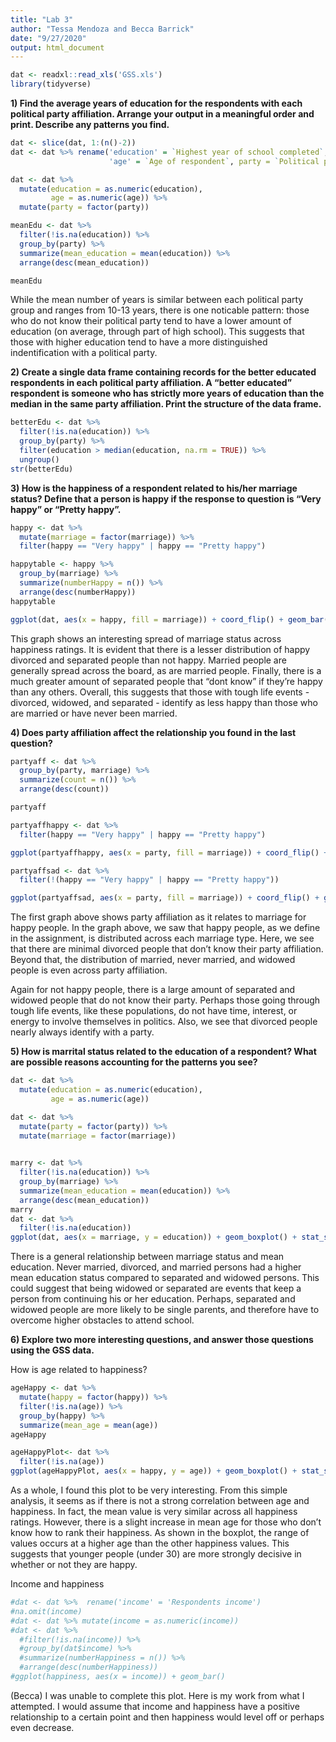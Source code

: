 ```yaml
---
title: "Lab 3"
author: "Tessa Mendoza and Becca Barrick"
date: "9/27/2020"
output: html_document
---
```

```r
dat <- readxl::read_xls('GSS.xls')
library(tidyverse)
```

**1) Find the average years of education for the respondents with each political party affiliation. Arrange your output in a meaningful order and print. Describe any patterns you find.**

```r
dat <- slice(dat, 1:(n()-2))
dat <- dat %>% rename('education' = `Highest year of school completed`,
                      'age' = `Age of respondent`, party = `Political party affiliation`, 'marriage' = `Marital status`, 'happy' = `General happiness`)

dat <- dat %>%
  mutate(education = as.numeric(education),
         age = as.numeric(age)) %>%
  mutate(party = factor(party))

meanEdu <- dat %>%
  filter(!is.na(education)) %>%
  group_by(party) %>%
  summarize(mean_education = mean(education)) %>%
  arrange(desc(mean_education))

meanEdu
```
While the mean number of years is similar between each political party group and ranges from 10-13 years, there is one noticable pattern: those who do not know their political party tend to have a lower amount of education (on average, through part of high school). This suggests that those with higher education tend to have a more distinguished indentification with a political party. 


**2) Create a single data frame containing records for the better educated respondents in each political party affiliation. A “better educated” respondent is someone who has strictly more years of education than the median in the same party affiliation. Print the structure of the data frame.**
```r
betterEdu <- dat %>%
  filter(!is.na(education)) %>%
  group_by(party) %>%
  filter(education > median(education, na.rm = TRUE)) %>%
  ungroup()
str(betterEdu)
```


**3) How is the happiness of a respondent related to his/her marriage status? Define that a person is happy if the response to question is “Very happy” or “Pretty happy”.**

```r
happy <- dat %>%
  mutate(marriage = factor(marriage)) %>%
  filter(happy == "Very happy" | happy == "Pretty happy")

happytable <- happy %>%
  group_by(marriage) %>%
  summarize(numberHappy = n()) %>%
  arrange(desc(numberHappy))
happytable

ggplot(dat, aes(x = happy, fill = marriage)) + coord_flip() + geom_bar(position = 'fill')

```

This graph shows an interesting spread of marriage status across happiness ratings. It is evident that there is a lesser distribution of happy divorced and separated people than not happy. Married people are generally spread across the board, as are married people. Finally, there is a much greater amount of separated people that "dont know" if they're happy than any others. Overall, this suggests that those with tough life events - divorced, widowed, and separated - identify as less happy than those who are married or have never been married. 


**4) Does party affiliation affect the relationship you found in the last question?**
```r
partyaff <- dat %>%
  group_by(party, marriage) %>%
  summarize(count = n()) %>%
  arrange(desc(count))

partyaff

partyaffhappy <- dat %>%
  filter(happy == "Very happy" | happy == "Pretty happy")

ggplot(partyaffhappy, aes(x = party, fill = marriage)) + coord_flip() + geom_bar(position = 'fill') + ggtitle("Party and Marriage Distribution Among Happy People")

partyaffsad <- dat %>%
  filter(!(happy == "Very happy" | happy == "Pretty happy"))

ggplot(partyaffsad, aes(x = party, fill = marriage)) + coord_flip() + geom_bar(position = 'fill') + ggtitle("Party and Marriage Distribution Among Not Happy People")

```

The first graph above shows party affiliation as it relates to marriage for happy people. In the graph above, we saw that happy people, as we define in the assignment, is distributed across each marriage type. Here, we see that there are minimal divorced people that don't know their party affiliation. Beyond that, the distribution of married, never married, and widowed people is even across party affiliation. 

Again for not happy people, there is a large amount of separated and widowed people that do not know their party. Perhaps those going through tough life events, like these populations, do not have time, interest, or energy to involve themselves in politics. Also, we see that divorced people nearly always identify with a party. 


**5) How is marrital status related to the education of a respondent? What are possible reasons accounting for the patterns you see?**
```r
dat <- dat %>%
  mutate(education = as.numeric(education),
         age = as.numeric(age))

dat <- dat %>%
  mutate(party = factor(party)) %>%
  mutate(marriage = factor(marriage))

 
marry <- dat %>%
  filter(!is.na(education)) %>%
  group_by(marriage) %>%
  summarize(mean_education = mean(education)) %>%
  arrange(desc(mean_education))
marry
dat <- dat %>%
  filter(!is.na(education))
ggplot(dat, aes(x = marriage, y = education)) + geom_boxplot() + stat_summary(fun = mean, geom = 'point', color = "red", size = 4)

```

There is a general relationship between marriage status and mean education. Never married, divorced, and married persons had a higher mean education status compared to separated and widowed persons. This could suggest that being widowed or separated are events that keep a person from continuing his or her education. Perhaps, separated and widowed people are more likely to be single parents, and therefore have to overcome higher obstacles to attend school.


**6) Explore two more interesting questions, and answer those questions using the GSS data.**


How is age related to happiness? 
```r
ageHappy <- dat %>%
  mutate(happy = factor(happy)) %>%
  filter(!is.na(age)) %>%
  group_by(happy) %>%
  summarize(mean_age = mean(age))
ageHappy

ageHappyPlot<- dat %>%
  filter(!is.na(age))
ggplot(ageHappyPlot, aes(x = happy, y = age)) + geom_boxplot() + stat_summary(fun = mean, geom = 'point', color = "red", size = 4)
```


As a whole, I found this plot to be very interesting. From this simple analysis, it seems as if there is not a strong correlation between age and happiness. In fact, the mean value is very similar across all happiness ratings. However, there is a slight increase in mean age for those who don't know how to rank their happiness. As shown in the boxplot, the range of values occurs at a higher age than the other happiness values. This suggests that younger people (under 30) are more strongly decisive in whether or not they are happy.

Income and happiness
```r
#dat <- dat %>%  rename('income' = 'Respondents income')
#na.omit(income)
#dat <- dat %>% mutate(income = as.numeric(income))
#dat <- dat %>%
  #filter(!is.na(income)) %>%
  #group_by(dat$income) %>%
  #summarize(numberHappiness = n()) %>%
  #arrange(desc(numberHappiness))
#ggplot(happiness, aes(x = income)) + geom_bar()
```
(Becca) I was unable to complete this plot. Here is my work from what I attempted. I would assume that income and happiness have a positive relationship to a certain point and then happiness would level off or perhaps even decrease. 